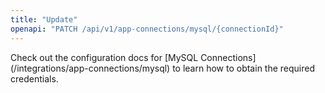 ```yaml
---
title: "Update"
openapi: "PATCH /api/v1/app-connections/mysql/{connectionId}"
---
```


<Note>
    Check out the configuration docs for [MySQL Connections](/integrations/app-connections/mysql) to learn how to obtain the required credentials.
</Note>
